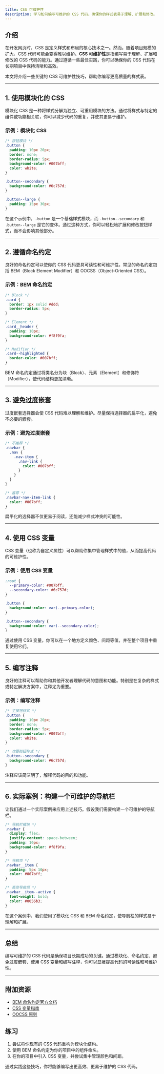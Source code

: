 ```yaml
---
title: CSS 可维护性
description: 学习如何编写可维护的 CSS 代码，确保你的样式表易于理解、扩展和修改。
---
```


## 介绍

在开发网页时，CSS 是定义样式和布局的核心技术之一。然而，随着项目规模的扩大，CSS 代码可能会变得难以维护。**CSS 可维护性**是指编写易于理解、扩展和修改的 CSS 代码的能力。通过遵循一些最佳实践，你可以确保你的 CSS 代码在长期项目中保持清晰和高效。

本文将介绍一些关键的 CSS 可维护性技巧，帮助你编写更高质量的样式表。

---

## 1. 使用模块化的 CSS

模块化 CSS 是一种将样式分解为独立、可重用模块的方法。通过将样式与特定的组件或功能相关联，你可以减少代码的重复，并使其更易于维护。

### 示例：模块化 CSS

```css
/* 按钮模块 */
.button {
  padding: 10px 20px;
  border: none;
  border-radius: 5px;
  background-color: #007bff;
  color: white;
}

.button--secondary {
  background-color: #6c757d;
}

.button--large {
  padding: 15px 30px;
}
```

在这个示例中，`.button` 是一个基础样式模块，而 `.button--secondary` 和 `.button--large` 是它的变体。通过这种方式，你可以轻松地扩展和修改按钮样式，而不会影响其他部分。

---

## 2. 遵循命名约定

良好的命名约定可以使你的 CSS 代码更具可读性和可维护性。常见的命名约定包括 BEM（Block Element Modifier）和 OOCSS（Object-Oriented CSS）。

### 示例：BEM 命名约定

```css
/* Block */
.card {
  border: 1px solid #ddd;
  border-radius: 5px;
}

/* Element */
.card__header {
  padding: 10px;
  background-color: #f8f9fa;
}

/* Modifier */
.card--highlighted {
  border-color: #007bff;
}
```

BEM 命名约定通过将类名分为块（Block）、元素（Element）和修饰符（Modifier），使代码结构更加清晰。

---

## 3. 避免过度嵌套

过度嵌套选择器会使 CSS 代码难以理解和维护。尽量保持选择器的扁平化，避免不必要的嵌套。

### 示例：避免过度嵌套

```css
/* 不推荐 */
.navbar {
  .nav {
    .nav-item {
      .nav-link {
        color: #007bff;
      }
    }
  }
}

/* 推荐 */
.navbar-nav-item-link {
  color: #007bff;
}
```

扁平化的选择器不仅更易于阅读，还能减少样式冲突的可能性。

---

## 4. 使用 CSS 变量

CSS 变量（也称为自定义属性）可以帮助你集中管理样式中的值，从而提高代码的可维护性。

### 示例：使用 CSS 变量

```css
:root {
  --primary-color: #007bff;
  --secondary-color: #6c757d;
}

.button {
  background-color: var(--primary-color);
}

.button--secondary {
  background-color: var(--secondary-color);
}
```

通过使用 CSS 变量，你可以在一个地方定义颜色、间距等值，并在整个项目中重复使用它们。

---

## 5. 编写注释

良好的注释可以帮助你和其他开发者理解代码的意图和功能。特别是在复杂的样式或特定解决方案中，注释尤为重要。

### 示例：编写注释

```css
/* 主按钮样式 */
.button {
  padding: 10px 20px;
  border: none;
  border-radius: 5px;
  background-color: #007bff;
  color: white;
}

/* 次要按钮样式 */
.button--secondary {
  background-color: #6c757d;
}
```

注释应该简洁明了，解释代码的目的和功能。

---

## 6. 实际案例：构建一个可维护的导航栏

让我们通过一个实际案例来应用上述技巧。假设我们需要构建一个可维护的导航栏。

```css
/* 导航栏模块 */
.navbar {
  display: flex;
  justify-content: space-between;
  padding: 10px;
  background-color: #f8f9fa;
}

/* 导航项 */
.navbar__item {
  padding: 5px 10px;
  color: #007bff;
}

/* 高亮导航项 */
.navbar__item--active {
  font-weight: bold;
  color: #0056b3;
}
```

在这个案例中，我们使用了模块化 CSS 和 BEM 命名约定，使导航栏的样式易于理解和扩展。

---

## 总结

编写可维护的 CSS 代码是确保项目长期成功的关键。通过模块化、命名约定、避免过度嵌套、使用 CSS 变量和编写注释，你可以显著提高代码的可读性和可维护性。

---

## 附加资源

- [BEM 命名约定官方文档](http://getbem.com/)
- [CSS 变量指南](https://developer.mozilla.org/en-US/docs/Web/CSS/Using_CSS_custom_properties)
- [OOCSS 原则](https://github.com/stubbornella/oocss/wiki)

## 练习

1. 尝试将你现有的 CSS 代码重构为模块化结构。
2. 使用 BEM 命名约定为你的项目中的组件命名。
3. 在你的项目中引入 CSS 变量，并尝试集中管理颜色和间距。

通过实践这些技巧，你将能够编写出更高效、更易于维护的 CSS 代码。